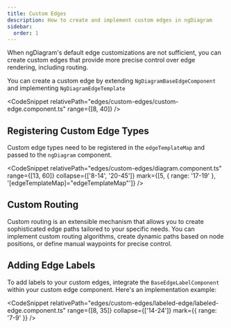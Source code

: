 ```yaml
---
title: Custom Edges
description: How to create and implement custom edges in ngDiagram
sidebar:
  order: 1
---
```



When ngDiagram's default edge customizations are not sufficient, you can create custom edges that provide more precise control over edge rendering, including routing.

You can create a custom edge by extending `NgDiagramBaseEdgeComponent` and implementing `NgDiagramEdgeTemplate`

<CodeSnippet relativePath="edges/custom-edges/custom-edge.component.ts" range={[8, 40]} />

## Registering Custom Edge Types

Custom edge types need to be registered in the `edgeTemplateMap` and passed to the `ngDiagram` component.

<CodeSnippet
  relativePath="edges/custom-edges/diagram.component.ts"
  range={[13, 60]}
  collapse={['8-14', '20-45']}
  mark={[5, { range: '17-19' }, '[edgeTemplateMap]="edgeTemplateMap"']}
/>

## Custom Routing

Custom routing is an extensible mechanism that allows you to create sophisticated edge paths tailored to your specific needs. You can implement custom routing algorithms, create dynamic paths based on node positions, or define manual waypoints for precise control.

<LinkCard
  title="Routing"
  href="/docs/internals/edges/routing"
  description="Learn about routing algorithms and how to customize them in ngDiagram"
/>

## Adding Edge Labels

To add labels to your custom edges, integrate the `BaseEdgeLabelComponent` within your custom edge component. Here's an implementation example:


<LabeledEdge />

<CodeSnippet
  relativePath="edges/custom-edges/labeled-edge/labeled-edge.component.ts"
  range={[8, 35]}
  collapse={['14-24']}
  mark={{ range: '7-9' }}
/>

<LinkCard
  title="Edge Labels"
  href="/docs/internals/edges/labels"
  description="Learn more about adding and customizing labels on edges in ngDiagram"
/>
